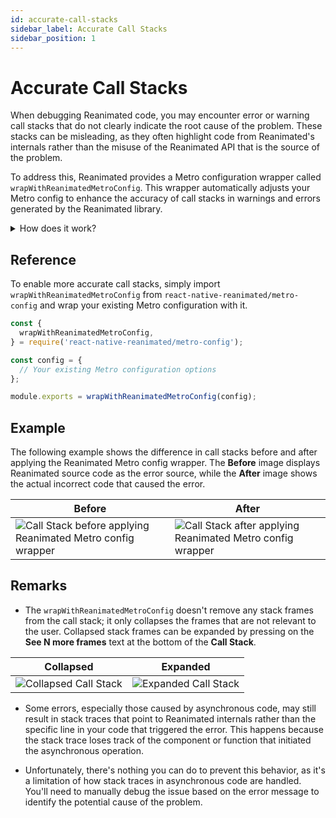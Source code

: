 ```yaml
---
id: accurate-call-stacks
sidebar_label: Accurate Call Stacks
sidebar_position: 1
---
```


# Accurate Call Stacks

When debugging Reanimated code, you may encounter error or warning call stacks that do not clearly indicate the root cause of the problem. These stacks can be misleading, as they often highlight code from Reanimated's internals rather than the misuse of the Reanimated API that is the source of the problem.

To address this, Reanimated provides a Metro configuration wrapper called `wrapWithReanimatedMetroConfig`. This wrapper automatically adjusts your Metro config to enhance the accuracy of call stacks in warnings and errors generated by the Reanimated library.

<details>
<summary>How does it work?</summary>

By default, React Native displays the entire call stack up to the point where an error is thrown or a warning is logged, including all stack frames except those from the React Native source code.

To modify this behavior, we can use the `symbolicator` field in the Metro config, which allows customization of the displayed stack frames. Reanimated leverages this feature to adjust which stack frames are **hidden** (**collapsed**) in the stack trace. By doing so, stack frames from Reanimated internals are hidden, ensuring that the stack trace only highlights the relevant parts of the call stack.

</details>

## Reference

To enable more accurate call stacks, simply import `wrapWithReanimatedMetroConfig` from `react-native-reanimated/metro-config` and wrap your existing Metro configuration with it.

```js
const {
  wrapWithReanimatedMetroConfig,
} = require('react-native-reanimated/metro-config');

const config = {
  // Your existing Metro configuration options
};

module.exports = wrapWithReanimatedMetroConfig(config);
```

## Example

The following example shows the difference in call stacks before and after applying the Reanimated Metro config wrapper. The **Before** image displays Reanimated source code as the error source, while the **After** image shows the actual incorrect code that caused the error.

| Before                                                                                              | After                                                                                             |
| --------------------------------------------------------------------------------------------------- | ------------------------------------------------------------------------------------------------- |
| ![Call Stack before applying Reanimated Metro config wrapper](/img/debugging/MetroConfigBefore.png) | ![Call Stack after applying Reanimated Metro config wrapper](/img/debugging/MetroConfigAfter.png) |

## Remarks

- The `wrapWithReanimatedMetroConfig` doesn't remove any stack frames from the call stack; it only collapses the frames that are not relevant to the user. Collapsed stack frames can be expanded by pressing on the **See N more frames** text at the bottom of the **Call Stack**.

<Indent>

| Collapsed                                                      | Expanded                                                     |
| -------------------------------------------------------------- | ------------------------------------------------------------ |
| ![Collapsed Call Stack](/img/debugging/CallStackCollapsed.png) | ![Expanded Call Stack](/img/debugging/CallStackExpanded.png) |

</Indent>

- Some errors, especially those caused by asynchronous code, may still result in stack traces that point to Reanimated internals rather than the specific line in your code that triggered the error. This happens because the stack trace loses track of the component or function that initiated the asynchronous operation.

- Unfortunately, there's nothing you can do to prevent this behavior, as it's a limitation of how stack traces in asynchronous code are handled. You'll need to manually debug the issue based on the error message to identify the potential cause of the problem.
